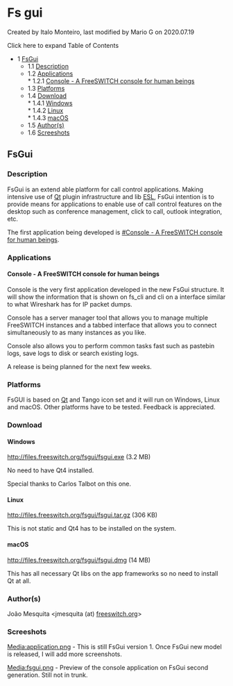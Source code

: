 
# Fs gui 

 Created by  Italo Monteiro, last modified by  Mario G on 2020.07.19

Click here to expand Table of Contents

* 1 [FsGui](#fsgui)  
   * 1.1 [Description](#description)  
   * 1.2 [Applications](#applications)  
         * 1.2.1 [Console - A FreeSWITCH console for human beings](#console---a-freeswitch-console-for-human-beings)  
   * 1.3 [Platforms](#platforms)  
   * 1.4 [Download](#download)  
         * 1.4.1 [Windows](#windows)  
         * 1.4.2 [Linux](#fsgui)  
         * 1.4.3 [macOS](#fsgui)  
   * 1.5 [Author(s)](#authors)  
   * 1.6 [Screeshots](#screeshots)

## FsGui

### Description

FsGui is an extend able platform for call control applications. Making intensive use of [Qt](http://www.qtsoftware.com/) plugin infrastructure and lib [ESL](../Event-Socket-Library/index.mdx#-new-), FsGui intention is to provide means for applications to enable use of call control features on the desktop such as conference management, click to call, outlook integration, etc.

The first application being developed is [#Console - A FreeSWITCH console for human beings](Fs-gui_13173087.mdx#console---a-freeswitch-console-for-human-beings).

### Applications

#### Console - A FreeSWITCH console for human beings

Console is the very first application developed in the new FsGui structure. It will show the information that is shown on fs\_cli and cli on a interface similar to what Wireshark has for IP packet dumps.

Console has a server manager tool that allows you to manage multiple FreeSWITCH instances and a tabbed interface that allows you to connect simultaneously to as many instances as you like.

Console also allows you to perform common tasks fast such as pastebin logs, save logs to disk or search existing logs.

A release is being planned for the next few weeks.

### Platforms

FsGUI is based on [Qt](http://www.qtsoftware.com/) and Tango icon set and it will run on Windows, Linux and macOS. Other platforms have to be tested. Feedback is appreciated.

### Download

#### Windows

<http://files.freeswitch.org/fsgui/fsgui.exe> (3.2 MB)

No need to have Qt4 installed.

Special thanks to Carlos Talbot on this one.

#### Linux

<http://files.freeswitch.org/fsgui/fsgui.tar.gz> (306 KB)

This is not static and Qt4 has to be installed on the system.

#### macOS

<http://files.freeswitch.org/fsgui/fsgui.dmg> (14 MB)

This has all necessary Qt libs on the app frameworks so no need to install Qt at all.

### Author(s)

João Mesquita &lt;jmesquita (at) [freeswitch.org](http://freeswitch.org)\>

### Screeshots

[Media:application.png](https://wiki.freeswitch.org/images/8/87/Application.png "Application.png") \- This is still FsGui version 1\. Once FsGui new model is released, I will add more screenshots.

[Media:fsgui.png](https://wiki.freeswitch.org/images/7/77/Fsgui.png "Fsgui.png") \- Preview of the console application on FsGui second generation. Still not in trunk.


